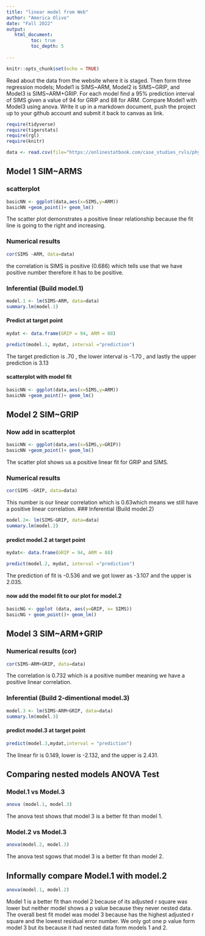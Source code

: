 ```yaml
---
title: "linear model from Web"
author: "America Olivo"
date: "Fall 2022"
output:
   html_document:
         toc: true
         toc_depth: 5
        
---
```


```r
knitr::opts_chunk$set(echo = TRUE)
```

Read about the data from the website where it is staged.  Then form three regression models; Model1 is SIMS~ARM, Model2 is SIMS~GRIP, and Model3 is SIMS~ARM+GRIP. For each model find a 95% prediction interval of SIMS given a value of 94  for GRIP and 88 for ARM. Compare Model1 with Model3 using anova. Write it up in a markdown document, push the project up to your github account and submit it back to canvas as link. 

 


```r
require(tidyverse)
require(tigerstats)
require(rgl)
require(knitr)

```

```r
data <- read.csv(file="https://onlinestatbook.com/case_studies_rvls/physical_strength/data.txt",sep="",header=TRUE)  

```

## Model 1 SIM~ARMS

### scatterplot

```r
basicNN <- ggplot(data,aes(x=SIMS,y=ARM))
basicNN +geom_point()+ geom_lm()
```


The scatter plot demonstrates a positive linear relationship because the fit line is going to the right and increasing.

### Numerical results


```r
cor(SIMS ~ARM, data=data)
```

the correlation is SIMS is positive (0.686) which tells use that we have positive number therefore it has to be positive.

### Inferential  (Build model.1)


```r
model.1 <- lm(SIMS~ARM, data=data)
summary.lm(model.1)
```

#### Predict at target point
```r
mydat <- data.frame(GRIP = 94, ARM = 88)

```







```r
predict(model.1, mydat, interval ="prediction")

```

The target prediction is .70 , the lower interval is -1.70 , and lastly the upper prediction is 3.13


#### scatterplot with model fit

```r
basicNN <- ggplot(data,aes(x=SIMS,y=ARM))
basicNN +geom_point()+ geom_lm()
```

## Model 2 SIM~GRIP

### Now add in scatterplot

```r
basicNN <- ggplot(data,aes(x=SIMS,y=GRIP))
basicNN +geom_point()+ geom_lm()
```


The scatter plot shows us a positive linear fit for GRIP and SIMS. 


### Numerical results 
```r
cor(SIMS ~GRIP, data=data)
```
This number is our linear correlation which is 0.63which means we still have a positive linear correlation. 
### Inferential  (Build model.2)
  
```r
model.2<- lm(SIMS~GRIP, data=data)
summary.lm(model.2)
```

#### predict model.2 at target point
```r
mydat<- data.frame(GRIP = 94, ARM = 88)
```
```r
predict(model.2, mydat, interval ="prediction")

```

The prediction of fit is -0.536 and we got lower as -3.107 and the upper is 2.035. 


#### now add the model fit to our plot for model.2
```r
basicNG <- ggplot (data, aes(y=GRIP, x= SIMS))
basicNG + geom_point()+ geom_lm()
```
  


## Model 3 SIM~ARM+GRIP



### Numerical results (cor)

```r
cor(SIMS~ARM+GRIP, data=data)
```
The correlation is 0.732 which is a positive number meaning we have a positive linear correlation. 

  
### Inferential  (Build 2-dimentional model.3)

```r
model.3 <- lm(SIMS~ARM+GRIP, data=data)
summary.lm(model.3)
```




#### predict model.3 at target point
  

```r
predict(model.3,mydat,interval = "prediction")
```
The linear fir is 0.149, lower is -2.132, and the upper is 2.431.

## Comparing nested models ANOVA Test

### Model.1 vs Model.3

```r
anova (model.1, model.3)
```

The anova test shows that model 3 is a better fit than model 1.

### Model.2 vs Model.3

```r
anova(model.2, model.3)
```

The anova test sgows that model 3 is a better fit than model 2.

## Informally compare Model.1 with model.2
```r
anova(model.1, model.2)
```

Model 1 is a better fit than model 2 because of its adjusted r square was lower but neither model shows a p value because they never nested data. The overall best fit model was model 3 because has the highest adjusted r square and the lowest residual error number. We only got one p value form model 3 but its because it had nested data form models 1 and 2. 


